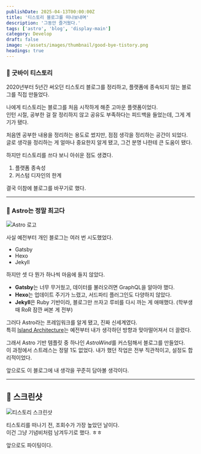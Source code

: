 ```yaml
---
publishDate: 2025-04-13T00:00:00Z
title: '티스토리 블로그를 떠나보내며'
description: '그동안 즐거웠다.'
tags: ['astro', 'blog', 'display-main']
category: Develop
draft: false
image: ~/assets/images/thumbnail/good-bye-tistory.png
headings: true
---
```


### 👋 굿바이 티스토리

2020년부터 5년간 써오던 티스토리 블로그를 정리하고, 플랫폼에 종속되지 않는 블로그를 직접 만들었다.

나에게 티스토리는 블로그를 처음 시작하게 해준 고마운 플랫폼이었다.  
인턴 시절, 공부한 걸 잘 정리하지 않고 공유도 부족하다는 피드백을 들었는데, 그게 계기가 됐다.

처음엔 공부한 내용을 정리하는 용도로 썼지만, 점점 생각을 정리하는 공간이 되었다.  
글로 생각을 정리하는 게 얼마나 중요한지 알게 됐고, 그건 분명 나한테 큰 도움이 됐다.

하지만 티스토리를 쓰다 보니 아쉬운 점도 생겼다.

1. 플랫폼 종속성
2. 커스텀 디자인의 한계

결국 이참에 블로그를 바꾸기로 했다.

---

### 🚀 Astro는 정말 최고다

![Astro 로고](/images/blog/goodbye-tistory/astro.png)

사실 예전부터 개인 블로그는 여러 번 시도했었다.

- Gatsby
- Hexo
- Jekyll

하지만 셋 다 뭔가 하나씩 마음에 들지 않았다.

- **Gatsby**는 너무 무거웠고, 데이터를 불러오려면 GraphQL을 알아야 했다.
- **Hexo**는 업데이트 주기가 느렸고, 서드파티 플러그인도 다양하지 않았다.
- **Jekyll**은 Ruby 기반이라, 블로그만 쓰자고 루비를 다시 까는 게 애매했다. (학부생 때 RoR 잠깐 써본 게 전부)

그러다 Astro라는 프레임워크를 알게 됐고, 진짜 신세계였다.  
특히 [Island Architecture](https://docs.astro.build/ko/concepts/islands)는 예전부터 내가 생각하던 방향과 맞아떨어져서 더 끌렸다.

그래서 Astro 기반 템플릿 중 하나인 *AstroWind*를 커스텀해서 블로그를 만들었다.  
이 과정에서 스트레스는 정말 1도 없었다. 내가 했던 작업은 전부 직관적이고, 설정도 합리적이었다.

앞으로도 이 블로그에 내 생각을 꾸준히 담아볼 생각이다.

---

## 📸 스크린샷

![티스토리 스크린샷](/images/blog/goodbye-tistory/1.png)

티스토리를 떠나기 전, 조회수가 가장 높았던 날이다.  
이건 그냥 기념비처럼 남겨두기로 했다. ㅎㅎ

앞으로도 파이팅이다.
